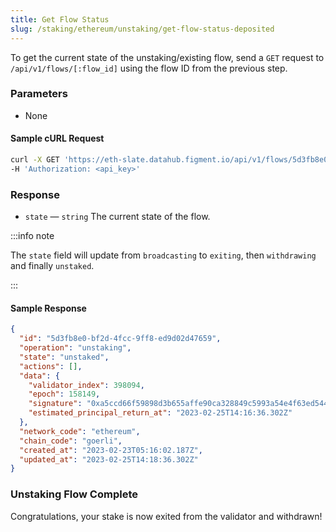 ```yaml
---
title: Get Flow Status
slug: /staking/ethereum/unstaking/get-flow-status-deposited
---
```


To get the current state of the unstaking/existing flow, send a `GET` request to `/api/v1/flows/[:flow_id]` using the flow ID from the previous step.

### Parameters

- None

#### Sample cURL Request

```bash
curl -X GET 'https://eth-slate.datahub.figment.io/api/v1/flows/5d3fb8e0-bf2d-4fcc-9ff8-ed9d02d47659' \
-H 'Authorization: <api_key>'
```

### Response

- `state` &mdash; `string` The current state of the flow.

:::info note

The `state` field will update from `broadcasting` to `exiting`, then `withdrawing` and finally `unstaked`.

:::

#### Sample Response

```json {4}
{
  "id": "5d3fb8e0-bf2d-4fcc-9ff8-ed9d02d47659",
  "operation": "unstaking",
  "state": "unstaked",
  "actions": [],
  "data": {
    "validator_index": 398094,
    "epoch": 158149,
    "signature": "0xa5ccd66f59898d3b655affe90ca328849c5993a54e4f63ed5447ce0f3bb6b5918bf72f06cbaec29af169abc433209eb30aa95d7ac1513c79887e2b552590119c32f350924e8f1dda2f2c1a5a68d801f3c150e8234493e0658031abdddcc9b2e3",
    "estimated_principal_return_at": "2023-02-25T14:16:36.302Z"
  },
  "network_code": "ethereum",
  "chain_code": "goerli",
  "created_at": "2023-02-23T05:16:02.187Z",
  "updated_at": "2023-02-25T14:18:36.302Z"
}
```

### Unstaking Flow Complete

Congratulations, your stake is now exited from the validator and withdrawn!
